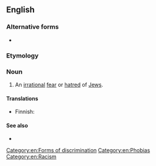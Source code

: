 {{also|judeophobia}}
==English==
{{wikipedia}}

===Alternative forms===
* {{alter|en|judeophobia}}

===Etymology===
{{confix|en|Judeo|phobia}}

===Noun===
{{en-noun|-}}

# An [[irrational]] [[fear]] or [[hatred]] of [[Jew]]s.

====Translations====
{{trans-top|fear or hatred of Jews}}
* Finnish: {{t|fi|juutalaisviha}}
{{trans-mid}}
{{trans-bottom}}

====See also====
* {{l|en|anti-Semitism}}

[[Category:en:Forms of discrimination]]
[[Category:en:Phobias]]
[[Category:en:Racism]]